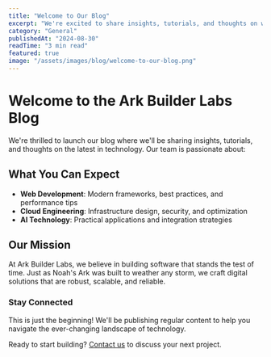 ```yaml
---
title: "Welcome to Our Blog"
excerpt: "We're excited to share insights, tutorials, and thoughts on web development, cloud engineering, and AI technology."
category: "General"
publishedAt: "2024-08-30"
readTime: "3 min read"
featured: true
image: "/assets/images/blog/welcome-to-our-blog.png"
---
```


# Welcome to the Ark Builder Labs Blog

We're thrilled to launch our blog where we'll be sharing insights, tutorials, and thoughts on the latest in technology. Our team is passionate about:

## What You Can Expect

- **Web Development**: Modern frameworks, best practices, and performance tips
- **Cloud Engineering**: Infrastructure design, security, and optimization
- **AI Technology**: Practical applications and integration strategies

## Our Mission

At Ark Builder Labs, we believe in building software that stands the test of time. Just as Noah's Ark was built to weather any storm, we craft digital solutions that are robust, scalable, and reliable.

### Stay Connected

This is just the beginning! We'll be publishing regular content to help you navigate the ever-changing landscape of technology.

Ready to start building? [Contact us](/contact) to discuss your next project.